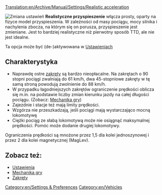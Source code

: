 [[Translation:en/Archive/Manual/Settings/Realistic acceleration]]

[[File:en/Przyspieszenie realistyczne.png|frame|right|Zmiana ustawień]]
'''Realistyczne przyspieszenie''' włącza prosty, oparty na fizyce model przyspieszenia. W zależności od masy pociągu, mocy silnika i nachylenia zbocza, na którym się on porusza, przyspieszenie jest zmieniane. Jest to bardziej realistyczne niż pierwotny sposób TTD, ale nie jest idealne.

Ta opcja może być (de-)aktywowana w [[pl/Trash/Ustawienia/Pojazdy#Model przyspieszania pociągu|Ustawieniach]]

==Charakterystyka==
* Naprawdę ostre [[pl/unsorted/Zakręty|zakręty]] są bardzo nieopłacalne. Na zakrętach o 90 stopni pociągi zwalniają do 61 km/h, dwa 45-stopniowe zakręty w tę samą stroną powodują zwolnienie do 88 km/h.
* W przypadku łagodniejszych zakrętów ograniczenie prędkości oblicza się m.in. na podstawie liczby zmian kierunku jazdy na całej długości pociągu. (Zobacz: [[pl/Manual/Mechanika gry#Pociągi|Mechanika gry]])
* Zajezdnie i stacje też mają limity prędkości.
* Wzgórza nie przeszkadzają, jeśli pociągi mają wystarczająco mocną lokomotywę
* Ciężki pociąg ze słabą lokomotywą może nie osiągnąć maksymalnej prędkości. Pomóc może dodanie drugiej lokomotywy.

Ograniczenia prędkości są mnożone przez 1,5 dla kolei jednoszynowej i przez 2 dla kolei magnetycznej (MagLev).

==Zobacz też:==
* [[pl/Trash/Ustawienia/Pojazdy#Model przyspieszania pociągu|Ustawienia]]
* [[pl/Manual/Mechanika gry#Pociągi|Mechanika gry]]
* [[pl/unsorted/Zakręty|Zakręty]]

[[Category:en/Settings & Preferences]]
[[Category:en/Vehicles]]